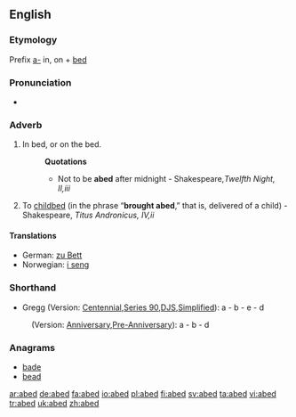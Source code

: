 ==English==

===Etymology===
Prefix [[a-]] in, on + [[bed]]

===Pronunciation===
* {{rhymes|ɛd}}

===Adverb===
{{en-adv}}

# In bed, or on the bed.
#: '''Quotations'''
#:* Not to be '''abed''' after midnight - Shakespeare,''Twelfth Night, II,iii''
# To [[childbed]] (in the phrase “'''brought abed''',” that is, delivered of a child) - Shakespeare, ''Titus Andronicus, IV,ii''

====Translations====
* German: [[zu Bett]]
* Norwegian: [[i seng]]

===Shorthand===
* Gregg (Version: [http://en.wikipedia.org/wiki/Gregg_Shorthand#Centennial_Gregg_Shorthand Centennial],[http://en.wikipedia.org/wiki/Gregg_Shorthand#Series_90_Gregg_Shorthand  Series 90],[http://en.wikipedia.org/wiki/Gregg_Shorthand#Diamond_Jubilee_Gregg_Shorthand  DJS],[http://en.wikipedia.org/wiki/Gregg_Shorthand#Simplified_Gregg_Shorthand Simplified]): a - b - e - d
: (Version: [http://en.wikipedia.org/wiki/Gregg_Shorthand#Anniversary_Gregg_Shorthand Anniversary],[http://en.wikipedia.org/wiki/Gregg_Shorthand#Pre-Anniversary_Gregg_Shorthand Pre-Anniversary]): a - b - d

===Anagrams===
* [[bade]]
* [[bead]]

[[ar:abed]]
[[de:abed]]
[[fa:abed]]
[[io:abed]]
[[pl:abed]]
[[fi:abed]]
[[sv:abed]]
[[ta:abed]]
[[vi:abed]]
[[tr:abed]]
[[uk:abed]]
[[zh:abed]]